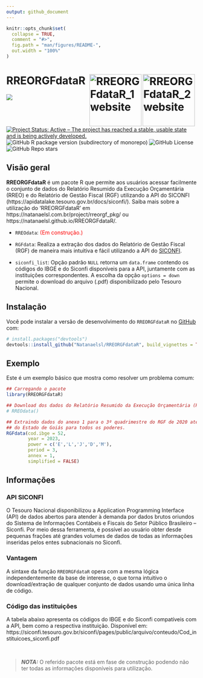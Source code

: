 ```yaml
---
output: github_document
---
```


<!-- README.md is generated from README.Rmd. Please edit that file -->


```r
knitr::opts_chunk$set(
  collapse = TRUE,
  comment = "#>",
  fig.path = "man/figures/README-",
  out.width = "100%"
)
```


# RREORGFdataR <a href="https://natanaelsl.com.br"><img src="man/figures/Logo_2.png" align="right" width="138" alt="RREORGFdataR_2 website" class="logo" style="margin-right: 5px;" /><img src="man/figures/logo.png" align="right" width="138" alt="RREORGFdataR_1 website" class="logo" /></a>

<!-- badges: start -->
<!-- [![CRAN/METACRAN Version](https://www.r-pkg.org/badges/version/geouy)](https://CRAN.R-project.org/package=geouy) -->
<!-- [![CRAN/METACRAN Total downloads](https://cranlogs.r-pkg.org/badges/grand-total/geouy?color=blue)](https://CRAN.R-project.org/package=geouy)  -->
<!-- [![CRAN/METACRAN downloads per month](https://cranlogs.r-pkg.org/badges/geouy?color=orange)](https://CRAN.R-project.org/package=geouy) -->
<!-- <br /> -->
<!-- [![AppVeyor build status](https://ci.appveyor.com/api/projects/status/github/RichDeto/geouy?branch=master&svg=true)](https://ci.appveyor.com/project/RichDeto/geouy) -->
<!-- [![R](https://github.com/Natanaelsl/NCAGEDdataR/actions/workflows/r.yml/badge.svg)](https://github.com/Natanaelsl/NCAGEDdataR/actions/workflows/r.yml) -->

[![](https://img.shields.io/badge/lifecycle-stable-brightgreen.svg)](https://lifecycle.r-lib.org/articles/stages.html#stable)
[![Project Status: Active – The project has reached a stable, usable state and is being actively developed.](https://www.repostatus.org/badges/latest/active.svg)](https://www.repostatus.org/#active)
![GitHub R package version (subdirectory of monorepo)](https://img.shields.io/github/r-package/v/Natanaelsl/RREORGFdataR)
![GitHub License](https://img.shields.io/github/license/Natanaelsl/RREORGFdataR)
![GitHub Repo stars](https://img.shields.io/github/stars/Natanaelsl/pagedreport?color=orange)
<!-- badges: end -->



## Visão geral

**RREORGFdataR** é um pacote R que permite aos usuários acessar facilmente o conjunto de dados do Relatório Resumido da Execução Orçamentária (RREO) e do Relatório de Gestão Fiscal (RGF) utilizando a API do SICONFI (https://apidatalake.tesouro.gov.br/docs/siconfi/). Saiba mais sobre a utilização do 'RREORGFdataR' em https://natanaelsl.com.br/project/rreorgf_pkg/ ou https://natanaelsl.github.io/RREORGFdataR/.

<!-- <img align="right" src="man/figures/Logo_1.png" alt="logo" width="180"><img align="right" src="man/figures/Logo_2.png" alt="logo" width="180"> -->

- `RREOdata`: <span style="color:red;">(Em construção.)</span>

- `RGFdata`: Realiza a extração dos dados do Relatório de Gestão Fiscal (RGF) de maneira mais intuitiva e fácil utilizando a API do [SICONFI](https://apidatalake.tesouro.gov.br/docs/siconfi/).

- `siconfi_list`: Opção padrão `NULL` retorna um `data.frame` contendo os códigos do IBGE e do Siconfi disponíveis para a API, juntamente com as instituições correspondentes. A escolha da opção `options = down` permite o download do arquivo (.pdf) disponibilizado pelo Tesouro Nacional.


<!-- <br /> -->


## Instalação

Você pode instalar a versão de desenvolvimento do `RREORGFdataR` no [GitHub](https://github.com/) com:

``` r
# install.packages("devtools")
devtools::install_github("Natanaelsl/RREORGFdataR", build_vignettes = TRUE)
```

<!-- --- -->

## Exemplo

Este é um exemplo básico que mostra como resolver um problema comum:

``` r
## Carregando o pacote
library(RREORGFdataR)

## Download dos dados do Relatório Resumido da Execução Orçamentária (RREO).
# RREOdata()

## Extraindo dados do anexo 1 para o 3º quadrimestre do RGF de 2020 até 2023
## do Estado de Goiás para todos os poderes.
RGFdata(cod.ibge = 52,
        year = 2023,
        power = c('E','L','J','D','M'),
        period = 3,
        annex = 1,
        simplified = FALSE)
```

<!-- --- -->

## Informações

### API SICONFI

O Tesouro Nacional disponibilizou a Application Programming Interface (API) de dados abertos para atender à demanda por dados brutos oriundos do Sistema de Informações Contábeis e Fiscais do Setor Público Brasileiro – Siconfi. Por meio dessa ferramenta, é possível ao usuário obter desde pequenas frações até grandes volumes de dados de todas as informações inseridas pelos entes subnacionais no Siconfi.


### Vantagem

A sintaxe da função `RREORGFdataR` opera com a mesma lógica independentemente da base de interesse, o que torna intuitivo o download/extração de qualquer conjunto de dados usando uma única linha de código.


### Código das instituições

A tabela abaixo apresenta os códigos do IBGE e do Siconfi compatíveis com a API, bem como a respectiva instituição. Disponível em: https://siconfi.tesouro.gov.br/siconfi/pages/public/arquivo/conteudo/Cod_instituicoes_siconfi.pdf

<br />

> **_NOTA:_**  O referido pacote está em fase de construção podendo não ter todas as informações disponíveis para utilização.
